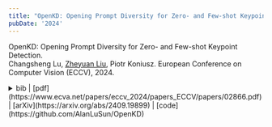 ```yaml
---
title: "OpenKD: Opening Prompt Diversity for Zero- and Few-shot Keypoint Detection"
pubDate: '2024'
---
```


<div class="research_h1">

OpenKD: Opening Prompt Diversity for Zero- and Few-shot Keypoint Detection.<br />
<span class="inline text-transition text-gray-500">Changsheng Lu, [Zheyuan Liu](#), Piotr Koniusz.
European Conference on Computer Vision (ECCV), 2024.</span> 

<details>
<summary>
<span class='inline text-transition text-gray-500'> bib | [pdf](https://www.ecva.net/papers/eccv_2024/papers_ECCV/papers/02866.pdf) |  [arXiv](https://arxiv.org/abs/2409.19899) | [code](https://github.com/AlanLuSun/OpenKD) </span> 
</summary>
<p>
  ```bibtex
    @inproceedings{lu2025openkd,
    title={OpenKD: Opening Prompt Diversity for Zero-and Few-shot Keypoint Detection},
    author={Lu, Changsheng and Liu, Zheyuan and Koniusz, Piotr},
    booktitle={European Conference on Computer Vision},
    pages={148--165},
    year={2025},
    organization={Springer}
  }
  ```
</p>
</details>
</div>
